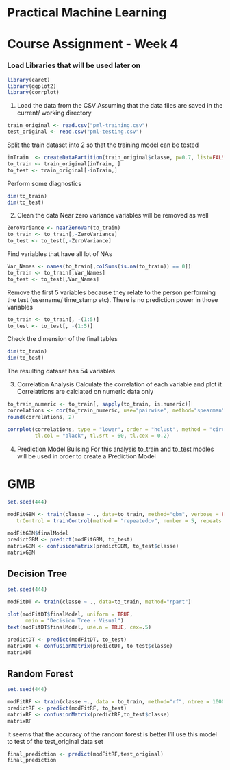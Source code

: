 # Practical Machine Learning
# Course Assignment - Week 4 

### Load Libraries that will be used later on
```r
library(caret)
library(ggplot2)
library(corrplot)
```

1. Load the data from the CSV
Assuming that the data files are saved in the current/ working directory
```r
train_original <- read.csv("pml-training.csv")
test_original <- read.csv("pml-testing.csv")
```

Split the train dataset into 2 so that the training model can be tested
```r
inTrain  <- createDataPartition(train_original$classe, p=0.7, list=FALSE)
to_train <- train_original[inTrain, ]
to_test <- train_original[-inTrain,]
```


Perform some diagnostics
```r
dim(to_train)
dim(to_test)
```

2. Clean the data 
Near zero variance variables will be removed as well 
```r
ZeroVariance <- nearZeroVar(to_train)
to_train <- to_train[,-ZeroVariance]
to_test <- to_test[,-ZeroVariance]
```


Find variables that have all lot of NAs 
```r
Var_Names <- names(to_train[,colSums(is.na(to_train)) == 0])
to_train <- to_train[,Var_Names]
to_test <- to_test[,Var_Names]
```

Remove the first 5 variables because they relate to the
person performing the test (username/ time_stamp etc).
There is no prediction power in those variables
```r
to_train <- to_train[, -(1:5)]
to_test <- to_test[, -(1:5)]
```

Check the dimension of the final tables
```r
dim(to_train)
dim(to_test)
```

The resulting dataset has 54 variables

3. Correlation Analysis
Calculate the correlation of each variable and plot it
Correlatrions are calciated on numeric data only
```r
to_train_numeric <- to_train[, sapply(to_train, is.numeric)]
correlations <- cor(to_train_numeric, use="pairwise", method="spearman")
round(correlations, 2)

corrplot(correlations, type = "lower", order = "hclust", method = "circle",
         tl.col = "black", tl.srt = 60, tl.cex = 0.2)
```
4. Prediction Model Builsing
For this analysis to_train and to_test modles will be used in order to create
a Prediction Model

# GMB
```r
set.seed(444)

modFitGBM <- train(classe ~ ., data=to_train, method="gbm", verbose = FALSE,
   trControl = trainControl(method = "repeatedcv", number = 5, repeats = 1))

modFitGBM$finalModel
predictGBM <- predict(modFitGBM, to_test)
matrixGBM <- confusionMatrix(predictGBM, to_test$classe)
matrixGBM
```
## Decision Tree
```r
set.seed(444)

modFitDT <- train(classe ~ ., data=to_train, method="rpart")

plot(modFitDT$finalModel, uniform = TRUE,
      main = "Decision Tree - Visual")
text(modFitDT$finalModel, use.n = TRUE, cex=.5)

predictDT <- predict(modFitDT, to_test)
matrixDT <- confusionMatrix(predictDT, to_test$classe)
matrixDT
```
## Random Forest
```r
set.seed(444)

modFitRF <- train(classe ~., data = to_train, method="rf", ntree = 1000)
predictRF <- predict(modFitRF, to_test)
matrixRF <- confusionMatrix(predictRF,to_test$classe)
matrixRF
```

It seems that the accuracy of the random forest is better
I'll use this model to test of the test_original data set

```r
final_prediction <- predict(modFitRF,test_original)
final_prediction
```


